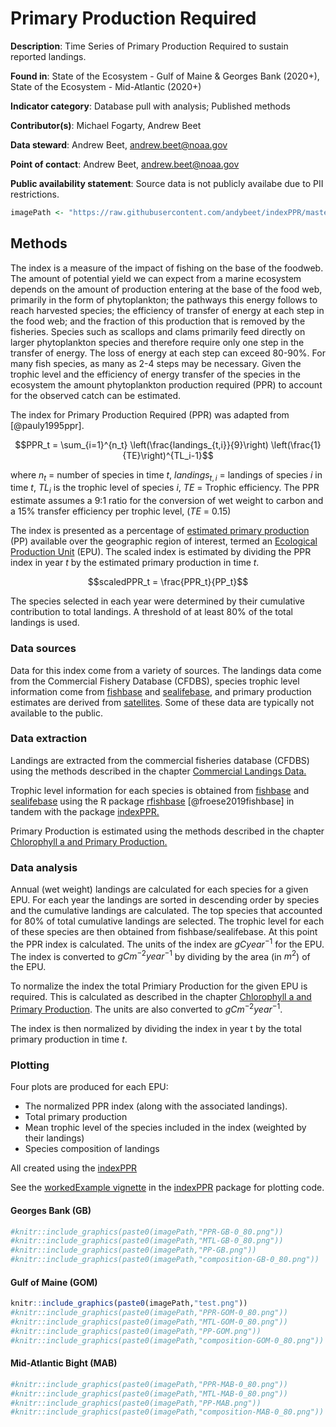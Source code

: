 # Primary Production Required

**Description**: Time Series of Primary Production Required to sustain reported landings.

**Found in**: State of the Ecosystem - Gulf of Maine & Georges Bank (2020+), State of the Ecosystem - Mid-Atlantic (2020+)

**Indicator category**: Database pull with analysis; Published methods

**Contributor(s)**: Michael Fogarty, Andrew Beet
  
**Data steward**: Andrew Beet, <andrew.beet@noaa.gov>
  
**Point of contact**: Andrew Beet, <andrew.beet@noaa.gov>
  
**Public availability statement**: Source data is not publicly availabe due to PII restrictions. 
  
```r
imagePath <- "https://raw.githubusercontent.com/andybeet/indexPPR/master/vignettes/figures/"
```

## Methods

The index is a measure of the impact of fishing on the base of the foodweb. The amount of potential yield we can expect from a marine ecosystem depends on the amount of production entering at the base of the food web, primarily in the form of phytoplankton; the pathways this energy follows to reach harvested species; the efficiency of transfer of energy at each step in the food web; and the fraction of this production that is removed by the fisheries.  Species such as scallops and clams primarily feed directly on larger phytoplankton species and therefore require only one step in the transfer of energy. The loss of energy at each step can exceed 80-90%.  For many fish species, as many as 2-4 steps may be necessary. Given the trophic level and the efficiency of energy transfer of the species in the ecosystem the amount phytoplankton production required (PPR) to account for the observed catch can be estimated.

The index for Primary Production Required (PPR) was adapted from [@pauly1995ppr].

$$PPR_t = \sum_{i=1}^{n_t}  \left(\frac{landings_{t,i}}{9}\right) \left(\frac{1}{TE}\right)^{TL_i-1}$$

where $n_t$ = number of species in time $t$, $landings_{t,i}$ = landings of species $i$ in time $t$, $TL_i$ is the trophic level of species $i$, $TE$ = Trophic efficiency. The PPR estimate assumes a 9:1 ratio for the conversion of wet weight to carbon and a 15\% transfer efficiency per trophic level, ($TE$ = 0.15)

The index is presented as a percentage of [estimated primary production](https://noaa-edab.github.io/tech-doc/chl-pp.html) (PP) available over the geographic region of interest, termed an [Ecological Production Unit](https://noaa-edab.github.io/tech-doc/comdat.html) (EPU). The scaled index is estimated by dividing the PPR index in year $t$ by the estimated primary production in time $t$.

$$scaledPPR_t = \frac{PPR_t}{PP_t}$$

The species selected in each year were determined by their cumulative contribution to total landings. A threshold of at least 80\% of the total landings is used.




### Data sources

Data for this index come from a variety of sources. The landings data come from the Commercial Fishery Database (CFDBS), species trophic level information come from [fishbase](http://fishbase.de) and [sealifebase](http://sealifebase.ca), and primary production estimates are derived from [satellites](https://noaa-edab.github.io/tech-doc/chl-pp.html). Some of these data are typically not available to the public.

### Data extraction 

Landings are extracted from the commercial fisheries database (CFDBS) using the methods described in the chapter [Commercial Landings Data.](https://noaa-edab.github.io/tech-doc/comdat.html)

Trophic level information for each species is obtained from [fishbase](http://fishbase.de) and [sealifebase](http://sealifebase.ca) using the R package [rfishbase](https://github.com/ropensci/rfishbase) [@froese2019fishbase] in tandem with the package [indexPPR.](https://github.com/andybeet/indexPPR/)

Primary Production is estimated using the methods described in the chapter [Chlorophyll a and Primary Production.](https://noaa-edab.github.io/tech-doc/chl-pp.html)


### Data analysis

Annual (wet weight) landings are calculated for each species for a given EPU. For each year the landings are sorted in descending order by species and the cumulative landings are calculated. The top species that accounted for 80\% of total cumulative landings are selected. The trophic level for each of these species are then obtained from fishbase/sealifebase. At this point the PPR index is calculated. The units of the index 
are $gCyear^{-1}$ for the EPU. The index is converted to $gCm^{-2}year^{-1}$ by dividing by the area (in $m^2$) of the EPU. 

To normalize the index the total Primiary Production for the given EPU is required. This is calculated as described in the chapter [Chlorophyll a and Primary Production](https://noaa-edab.github.io/tech-doc/chl-pp.html). The units are also converted to $gCm^{-2}year^{-1}$.

The index is then normalized by dividing the index in year t by the total primary production in time $t$.



### Plotting 

Four plots are produced for each EPU:

* The normalized PPR index (along with the associated landings). 
* Total primary production 
* Mean trophic level of the species included in the index (weighted by their landings)
* Species composition of landings

All created using the [indexPPR](https://github.com/andybeet/indexPPR)

See the [workedExample vignette](https://github.com/andybeet/indexPPR/tree/master/vignettes) in the [indexPPR](https://github.com/andybeet/indexPPR/)  package for plotting code.


#### Georges Bank (GB)

```r
                                         
#knitr::include_graphics(paste0(imagePath,"PPR-GB-0_80.png"))
#knitr::include_graphics(paste0(imagePath,"MTL-GB-0_80.png"))
#knitr::include_graphics(paste0(imagePath,"PP-GB.png"))
#knitr::include_graphics(paste0(imagePath,"composition-GB-0_80.png"))
```

#### Gulf of Maine (GOM)

```r

knitr::include_graphics(paste0(imagePath,"test.png"))
#knitr::include_graphics(paste0(imagePath,"PPR-GOM-0_80.png"))
#knitr::include_graphics(paste0(imagePath,"MTL-GOM-0_80.png"))
#knitr::include_graphics(paste0(imagePath,"PP-GOM.png"))
#knitr::include_graphics(paste0(imagePath,"composition-GOM-0_80.png"))
```

#### Mid-Atlantic Bight (MAB)

```r
#knitr::include_graphics(paste0(imagePath,"PPR-MAB-0_80.png"))
#knitr::include_graphics(paste0(imagePath,"MTL-MAB-0_80.png"))
#knitr::include_graphics(paste0(imagePath,"PP-MAB.png"))
#knitr::include_graphics(paste0(imagePath,"composition-MAB-0_80.png"))
```


